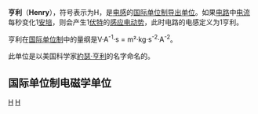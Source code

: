 {{unreferenced|time=2012-10-19}}
{{NoteTA|G1=物理學}}
'''亨利'''（'''Henry'''），符号表示为H，是[[电感|电感]]的[[国际单位制导出单位|国际单位制导出单位]]。如果[[电路|电路]]中[[电流|电流]]每秒变化1[[安培|安培]]，则会产生1[[伏特|伏特]]的[[电动势|感应电动势]]，此时电路的电感定义为1亨利。

亨利在[[国际单位制|国际单位制]]中的量纲是V·A<sup>-1</sup>·s = m²·kg·s<sup>-2</sup>·A<sup>-2</sup>。

此单位是以美国科学家[[約瑟·亨利|約瑟·亨利]]的名字命名的。

== 国际单位制电磁学单位 ==
{{国际单位制电磁学单位}}

{{国际单位制基本单位}}
{{以人名命名的国际单位制单位}}

[[Category:国际单位制导出单位|H]]
[[Category:电学单位|H]]